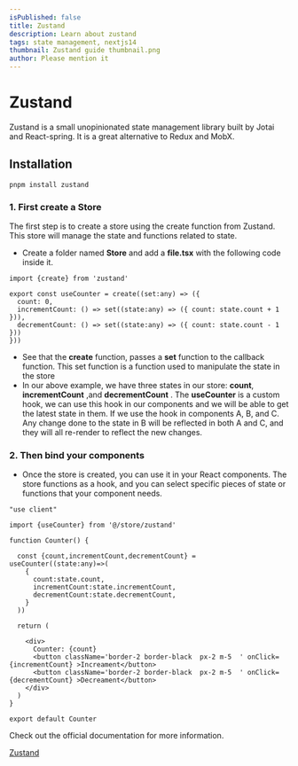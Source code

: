 ```yaml
---
isPublished: false
title: Zustand
description: Learn about zustand
tags: state management, nextjs14
thumbnail: Zustand guide thumbnail.png
author: Please mention it
---
```


# Zustand

Zustand is a small unopinionated state management library built by Jotai and React-spring.  It is a great alternative to Redux and MobX.

## Installation

```terminal
pnpm install zustand
```

### 1. First create a Store
The first step is to create a store using the create function from Zustand. This store will manage the state and functions related to state.

- Create a folder named **Store** and add a **file.tsx** with the following code inside it.

```tsx
import {create} from 'zustand'

export const useCounter = create((set:any) => ({
  count: 0,
  incrementCount: () => set((state:any) => ({ count: state.count + 1 })),
  decrementCount: () => set((state:any) => ({ count: state.count - 1 }))
}))

```
- See that the **create** function, passes a **set** function to the callback function. This set function is a function used to manipulate the state in the store
- In our above example, we have three states in our store: **count**,  **incrementCount** ,and **decrementCount** . The **useCounter** is a custom hook, we can use this hook in our components and we will be able to get the latest state in them. If we use the hook in components A, B, and C. Any change done to the state in B will be reflected in both A and C, and they will all re-render to reflect the new changes.

### 2. Then bind your components

- Once the store is created, you can use it in your React components. The store functions as a hook, and you can select specific pieces of state or functions that your component needs.

```tsx
"use client"

import {useCounter} from '@/store/zustand'

function Counter() {

  const {count,incrementCount,decrementCount} = useCounter((state:any)=>(
    {
      count:state.count,
      incrementCount:state.incrementCount,
      decrementCount:state.decrementCount,
    }
  ))

  return (
    
    <div>
      Counter: {count}
      <button className='border-2 border-black  px-2 m-5  ' onClick={incrementCount} >Increament</button>
      <button className='border-2 border-black  px-2 m-5  ' onClick={decrementCount} >Decreament</button>
    </div>
  )
}

export default Counter
```
<Callout type="danger">
  <p>Check out the official documentation for more information.</p>
  <a href="https://zustand.surge.sh/">Zustand</a>

</Callout>
